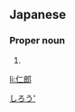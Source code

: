 ==Japanese==
{{ja-kanjitab|仁|郎}}

===Proper noun===
{{ja-pos|proper|じろう}}

# {{given name|male|lang=ja}}

[[Category:Japanese male given names|しろう']]

[[li:仁郎]]